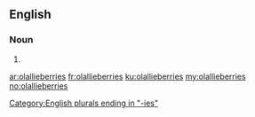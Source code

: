 ==English==

===Noun===
{{head|en|plural}}

# {{plural of|olallieberry|lang=en|nocat=1}}

[[Category:English plurals ending in "-ies"]]

[[ar:olallieberries]]
[[fr:olallieberries]]
[[ku:olallieberries]]
[[my:olallieberries]]
[[no:olallieberries]]